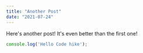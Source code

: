 ```yaml
---
title: "Another Post"
date: "2021-07-24"
---
```


Here's another post! It's even better than the first one!

```javascript
console.log('Hello Code hike');
```
